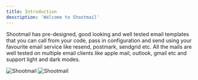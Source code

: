 ```yaml
---
title: Introduction
description: 'Welcome to Shootmail'
---
```


Shootmail has pre-designed, good looking and well tested email templates that you can call from your code, pass in
configuration and send using your favourite email service like resend, postmark, sendgrid etc. All the mails are well tested on
multiple email clients like apple mail, outlook, gmail etc and support light and dark modes.

<img
  className="block dark:hidden"
  src="https://res.cloudinary.com/curead/image/upload/c_scale,f_auto,q_auto,w_1200/v1715114577/Shootmail/og-image/shootmail-og-image_zahclt.jpg"
  alt="Shootmail"
/>
<img
  className="hidden dark:block"
  src="https://res.cloudinary.com/curead/image/upload/c_scale,f_auto,q_auto,w_1200/v1715114577/Shootmail/og-image/shootmail-og-image_zahclt.jpg"
  alt="Shootmail"
/>
